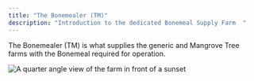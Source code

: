 ```yaml
---
title: "The Bonemealer (TM)"
description: "Introduction to the dedicated Bonemeal Supply Farm  "
---
```


The Bonemealer (TM) is what supplies the generic and Mangrove Tree farms with the Bonemeal required for operation.

<img
  className="block"
  src="/images/bonemelee_main.png"
  alt="A quarter angle view of the farm in front of a sunset"
  title="Bonemealer Main"
/>